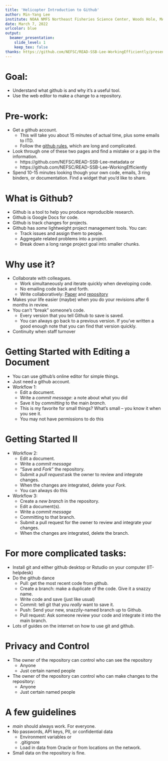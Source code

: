 ```yaml
---
title: 'Helicopter Introduction to Github'
author: Min-Yang Lee
institute: NOAA NMFS Northeast Fisheries Science Center, Woods Hole, MA, USA
date: March 7, 2022
urlcolor: blue
output:
  beamer_presentation:
    slide_level: 1
    keep_tex: false
thanks: https://github.com/NEFSC/READ-SSB-Lee-WorkingEfficiently/presentations/github_overview.Rmd
---
```


# Goal:

- Understand what github is and why it’s a useful tool.
- Use the web editor to make a change to a repository.

 
# Pre-work:

- Get a github account. 
  - This will take you about 15 minutes of actual time, plus some emails to ITD.
  - Follow the [github rules](https://www.google.com/url?q=https://docs.google.com/document/d/1Iu-uK47t-OVASTGw_JWIdDdQaOexMLQLrr7UmxIac0c/edit&sa=D&source=docs&ust=1644869012115323&usg=AOvVaw2u6MxGlHoZseg9T4lgsP1R), which are long and complicated. 
  
- Look through one of these two pages and find a mistake or a gap in the information.
  - https://github.com/NEFSC/READ-SSB-Lee-metadata or
  - https://github.com/NEFSC/READ-SSB-Lee-WorkingEfficiently
  
-  Spend 10-15 minutes looking though your own code, emails, 3 ring binders, or documentation. Find a widget that you’d like to share.

# What is Github?

- Github is a tool to help you produce reproducible research.
- Github is Google Docs for code.
- Github is track changes for projects.
- Github has *some* lightweight project management tools. You can:
    - Track issues and assign them to people.
    - Aggregate related problems into a project. 
    - Break down a long range project goal into smaller chunks.

# Why use it?
-  Collaborate with colleagues. 
    -  Work simultaneously and iterate quickly when developing code.
    - No emailing code back and forth. 
    -  Write collaboratively: [Paper](https://cdnsciencepub.com/doi/10.1139/cjfas-2018-0128) and [repository](https://github.com/sgaichas/herringMSE) 
-  Makes your life easier (maybe) when you do your revisions after 6 months in review.
-  You can’t "break" someone's code.
    - Every version that you tell Github to save is saved.
    - You can always go back to a previous version.  If you’ve written a good enough note that you can find that version quickly.
- Continuity when staff turnover

# Getting Started with Editing a Document
- You can use github's online editor for simple things.
- Just need a github account.
\vspace{5mm}
- Workflow 1:
  - Edit a document. 
  - Write a *commit message*: a note about what you did
  - Save it by *committing* to the main *branch*.
  - This is my favorite for small things?  What's small -- you know it when you see it.
  - You may not have permissions to do this

# Getting Started II 

- Workflow 2:
  - Edit a document. 
  - Write a *commit message* 
  - “Save and *Fork*” the repository.  
  - Submit a *pull request*:ask the owner to review and integrate changes.
  - When the changes are integrated, delete your *Fork.*
  - You can always do this
- Workflow 3:
  - Create a *new branch* in the repository.  
  - Edit a document(s). 
  - Write a *commit message* 
  - Committing to that branch.
  - Submit a pull request for the owner to review and integrate your changes.
  - When the changes are integrated, delete the branch.

# For more complicated tasks: 
- Install git and either github desktop or Rstudio on your computer (IT-helpdesk)
- Do the github dance
  - Pull: get the most recent code from github.
  - Create a branch: make a duplicate of the code. Give it a snazzy name.
  - Write code and save (just like usual)
  - Commit: tell git that you *really* want to save it.
  - Push: Send your new, snazzily-named branch up to Github.
  - Pull request: Ask someone review your code and integrate it into the main branch.
- Lots of guides on  the internet on how to use git and github.

# Privacy and Control
- The owner of the repository can control who can see the repository
  - Anyone
  - Just certain named people
- The owner of the repository can control who can make changes to the repository:
  - Anyone
  - Just certain named people

        
# A few guidelines 
- *main* should always work.  For everyone.
- No passwords, API keys, PII, or confidential data
    - Environment variables or 
    - .gitignore 
    - Load in data from Oracle or from locations on the network.
- Small data on the repository is fine.
  